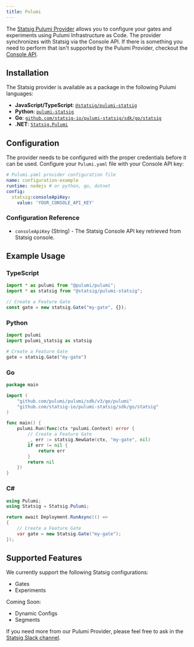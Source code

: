 ```yaml
---
title: Pulumi
---
```


The [Statsig Pulumi Provider](https://www.pulumi.com/registry/packages/statsig/) allows you to configure your gates and experiments using Pulumi Infrastructure as Code. The provider synchronizes with Statsig via the Console API. If there is something you need to perform that isn't supported by the Pulumi Provider, checkout the [Console API](/console-api/introduction).

## Installation

The Statsig provider is available as a package in the following Pulumi languages:

- **JavaScript/TypeScript**: [`@statsig/pulumi-statsig`](https://www.npmjs.com/package/@statsig/pulumi-statsig)
- **Python**: [`pulumi-statsig`](https://pypi.org/project/pulumi-statsig/)
- **Go**: [`github.com/statsig-io/pulumi-statsig/sdk/go/statsig`](https://github.com/statsig-io/pulumi-statsig)
- **.NET**: [`Statsig.Pulumi`](https://www.nuget.org/packages/Statsig.Pulumi)

## Configuration

The provider needs to be configured with the proper credentials before it can be used. Configure your `Pulumi.yaml` file with your Console API key:

```yaml
# Pulumi.yaml provider configuration file
name: configuration-example
runtime: nodejs # or python, go, dotnet
config:
  statsig:consoleApiKey:
    value: 'YOUR_CONSOLE_API_KEY'
```

### Configuration Reference

- `consoleApiKey` (String) - The Statsig Console API key retrieved from Statsig console.

## Example Usage

### TypeScript

```typescript
import * as pulumi from "@pulumi/pulumi";
import * as statsig from "@statsig/pulumi-statsig";

// Create a Feature Gate
const gate = new statsig.Gate("my-gate", {});
```

### Python

```python
import pulumi
import pulumi_statsig as statsig

# Create a Feature Gate
gate = statsig.Gate("my-gate")
```

### Go

```go
package main

import (
    "github.com/pulumi/pulumi/sdk/v3/go/pulumi"
    "github.com/statsig-io/pulumi-statsig/sdk/go/statsig"
)

func main() {
    pulumi.Run(func(ctx *pulumi.Context) error {
        // Create a Feature Gate
        _, err := statsig.NewGate(ctx, "my-gate", nil)
        if err != nil {
            return err
        }
        return nil
    })
}
```

### C#

```csharp
using Pulumi;
using Statsig = Statsig.Pulumi;

return await Deployment.RunAsync(() => 
{
    // Create a Feature Gate
    var gate = new Statsig.Gate("my-gate");
});
```

## Supported Features

We currently support the following Statsig configurations:

- Gates
- Experiments

Coming Soon:

- Dynamic Configs
- Segments

If you need more from our Pulumi Provider, please feel free to ask in the [Statsig Slack channel](https://statsig.com/slack).

